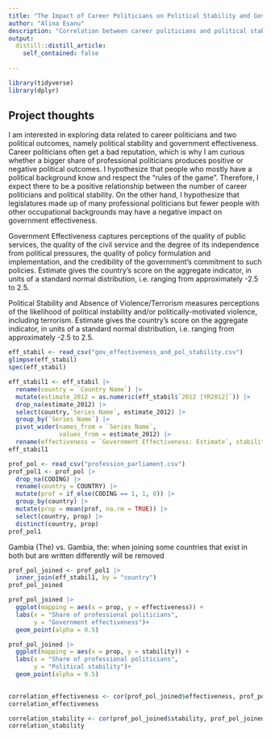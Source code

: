 ```yaml
---
title: "The Impact of Career Politicians on Political Stability and Government Effectiveness"
author: "Alina Esanu"
description: "Correlation between career politicians and political stability and government effectiveness"
output:
  distill::distill_article:
    self_contained: false
    
---
```

```r
library(tidyverse)
library(dplyr)
```




## Project thoughts

I am interested in exploring data related to career politicians and two political outcomes, namely political stability and government effectiveness. Career politicians often get a bad reputation, which is why I am curious whether a bigger share of professional politicians produces positive or negative political outcomes. I hypothesize that people who mostly have a political background know and respect the "rules of the game". Therefore, I expect there to be a positive relationship between the number of career politicians and political stability. On the other hand, I hypothesize that legislatures made up of many professional politicians but fewer people with other occupational backgrounds may have a negative impact on government effectiveness. 

Government Effectiveness captures perceptions of the quality of public services, the quality of the civil service and the degree of its independence from political pressures, the quality of policy formulation and implementation, and the credibility of the government's commitment to such policies. Estimate gives the country's score on the aggregate indicator, in units of a standard normal distribution, i.e. ranging from approximately -2.5 to 2.5.

Political Stability and Absence of Violence/Terrorism measures perceptions of the likelihood of political instability and/or politically-motivated violence, including terrorism. Estimate gives the country's score on the aggregate indicator, in units of a standard normal distribution, i.e. ranging from approximately -2.5 to 2.5.


```r
eff_stabil <- read_csv("gov_effectiveness_and_pol_stability.csv")
glimpse(eff_stabil)
spec(eff_stabil)

eff_stabil1 <- eff_stabil |>
  rename(country = `Country Name`) |>
  mutate(estimate_2012 = as.numeric(eff_stabil$`2012 [YR2012]`)) |>
  drop_na(estimate_2012) |>
  select(country,`Series Name`, estimate_2012) |>
  group_by(`Series Name`) |>
  pivot_wider(names_from = `Series Name`,
              values_from = estimate_2012) |>
  rename(effectiveness = `Government Effectiveness: Estimate`, stability = `Political Stability and Absence of Violence/Terrorism: Estimate`)
eff_stabil1
```


              
```r
prof_pol <- read_csv("profession_parliament.csv")
prof_pol1 <- prof_pol |>
  drop_na(CODING) |>
  rename(country = COUNTRY) |>
  mutate(prof = if_else(CODING == 1, 1, 0)) |>
  group_by(country) |>
  mutate(prop = mean(prof, na.rm = TRUE)) |>
  select(country, prop) |>
  distinct(country, prop)
prof_pol1

```

Gambia (The) vs. Gambia, the: when joining some countries that exist in both but are written differently will be removed

```r
prof_pol_joined <- prof_pol1 |>
  inner_join(eff_stabil1, by = "country")
prof_pol_joined
```


```r
prof_pol_joined |>
  ggplot(mapping = aes(x = prop, y = effectiveness)) +
  labs(x = "Share of professional politicians",
       y = "Government effectiveness")+
  geom_point(alpha = 0.5)

prof_pol_joined |>
  ggplot(mapping = aes(x = prop, y = stability)) +
  labs(x = "Share of professional politicians",
       y = "Political stability")+
  geom_point(alpha = 0.5)
  
```

```r
correlation_effectiveness <- cor(prof_pol_joined$effectiveness, prof_pol_joined$prop)
correlation_effectiveness

correlation_stability <- cor(prof_pol_joined$stability, prof_pol_joined$prop)
correlation_stability
```

